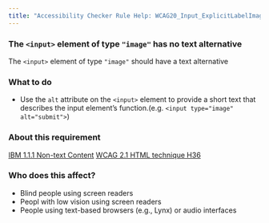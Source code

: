 ```yaml
---
title: "Accessibility Checker Rule Help: WCAG20_Input_ExplicitLabelImage"
---
```


<div className="toolHelp">
<Row>
<Column colLg={16} colMd={8} colSm={4} className="toolHead">

### The `<input>` element of type `"image"` has no text alternative

<div id="locLevel"></div>

 The `<input>` element of type `"image"` should have a text alternative

</Column>
</Row>
<Row>
<Column colLg={11} colMd={5} colSm={4} className="toolMain">



<div id="locSnippet"></div>

### What to do

* Use the `alt` attribute on the `<input>` element to provide a short text that describes the input element’s function.(e.g. `<input type="image" alt="submit">`)

</Column>
<Column colLg={5} colMd={3} colSm={4} className="toolLeft">

### About this requirement

[IBM 1.1.1 Non-text Content](https://www.ibm.com/able/requirements/requirements/#1_1_1)
[WCAG 2.1 HTML technique H36](https://www.w3.org/WAI/WCAG21/Techniques/html/H36)

### Who does this affect?

* Blind people using screen readers
* Peopl with low vision using screen readers
* People using text-based browsers (e.g., Lynx) or audio interfaces

</Column>
</Row>
</div>


